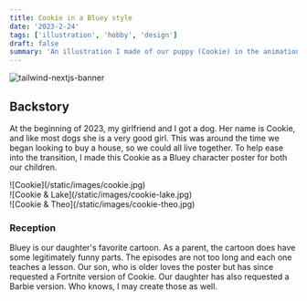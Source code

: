 ```yaml
---
title: Cookie in a Bluey style
date: '2023-2-24'
tags: ['illustration', 'hobby', 'design']
draft: false
summary: 'An illustration I made of our puppy (Cookie) in the animation style used for the cartoon Bluey.'
---
```


![tailwind-nextjs-banner](/static/images/cookie-bluey.png)

## Backstory

At the beginning of 2023, my girlfriend and I got a dog. Her name is Cookie, and like most dogs she is a very good girl. This was around the time we began looking to buy a house, so we could all live together. To help ease into the transition, I made this Cookie as a Bluey character poster for both our children.

<div className="flex flex-col md:flex-row space-x-8">
  <div>
    ![Cookie](/static/images/cookie.jpg)
  </div>
  <div>
    ![Cookie & Lake](/static/images/cookie-lake.jpg)
  </div>
  <div>
    ![Cookie & Theo](/static/images/cookie-theo.jpg)
  </div>
</div>

### Reception

Bluey is our daughter's favorite cartoon. As a parent, the cartoon does have some legitimately funny parts. The episodes are not too long and each one teaches a lesson. Our son, who is older loves the poster but has since requested a Fortnite version of Cookie. Our daughter has also requested a Barbie version. Who knows, I may create those as well.





